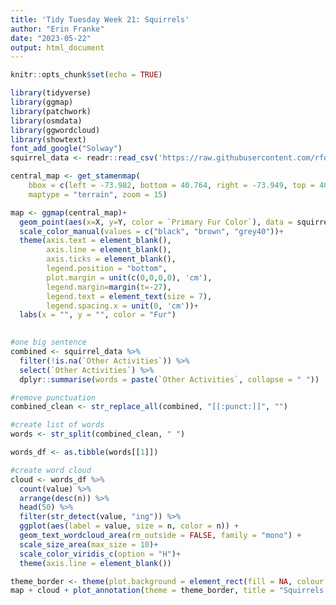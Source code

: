 ```yaml
---
title: 'Tidy Tuesday Week 21: Squirrels'
author: "Erin Franke"
date: "2023-05-22"
output: html_document
---
```


```r
knitr::opts_chunk$set(echo = TRUE)
```

```r
library(tidyverse)
library(ggmap)
library(patchwork)
library(osmdata)
library(ggwordcloud)
library(showtext)
font_add_google("Solway")
squirrel_data <- readr::read_csv('https://raw.githubusercontent.com/rfordatascience/tidytuesday/master/data/2023/2023-05-23/squirrel_data.csv')
```

```r
central_map <- get_stamenmap(
    bbox = c(left = -73.982, bottom = 40.764, right = -73.949, top = 40.801), 
    maptype = "terrain", zoom = 15)

map <- ggmap(central_map)+
  geom_point(aes(x=X, y=Y, color = `Primary Fur Color`), data = squirrel_data %>% filter(!is.na(`Primary Fur Color`)), alpha = 0.5, size = 0.7)+
  scale_color_manual(values = c("black", "brown", "grey40"))+
  theme(axis.text = element_blank(), 
        axis.line = element_blank(), 
        axis.ticks = element_blank(), 
        legend.position = "bottom", 
        plot.margin = unit(c(0,0,0,0), 'cm'), 
        legend.margin=margin(t=-27), 
        legend.text = element_text(size = 7),
        legend.spacing.x = unit(0, 'cm'))+
  labs(x = "", y = "", color = "Fur")
        

#one big sentence
combined <- squirrel_data %>%
  filter(!is.na(`Other Activities`)) %>%
  select(`Other Activities`) %>%
  dplyr::summarise(words = paste(`Other Activities`, collapse = " "))

#remove punctuation
combined_clean <- str_replace_all(combined, "[[:punct:]]", "") 

#create list of words
words <- str_split(combined_clean, " ")

words_df <- as.tibble(words[[1]]) 

#create word cloud
cloud <- words_df %>%
  count(value) %>%
  arrange(desc(n)) %>%
  head(50) %>%
  filter(str_detect(value, "ing")) %>%
  ggplot(aes(label = value, size = n, color = n)) +
  geom_text_wordcloud_area(rm_outside = FALSE, family = "mono") +
  scale_size_area(max_size = 10)+
  scale_color_viridis_c(option = "H")+
  theme(axis.line = element_blank())
```

```r
theme_border <- theme(plot.background = element_rect(fill = NA, colour = 'black', linewidth = 1))
map + cloud + plot_annotation(theme = theme_border, title = "Squirrels in Central Park: Where are they and how are they described?", subtitle = "Verbs from extra information provided for 437 sightings. All data collected in Oct 2018.", caption= "Erin Franke @efranke7282 \n Data from 2018 Central Park Squirrel Census")
```

